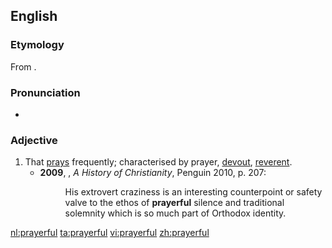 ==English==
===Etymology===
From {{suffix|prayer|ful}}.

===Pronunciation===
*{{a|UK}} {{IPA|/ˈpɹɛːfʊl/}}

===Adjective===
{{en-adj}}

# That [[pray]]s frequently; characterised by prayer, [[devout]], [[reverent]]. {{defdate|from 17th c.}}
#*'''2009''', {{w|Diarmaid MacCulloch}}, ''A History of Christianity'', Penguin 2010, p. 207:
#*:His extrovert craziness is an interesting counterpoint or safety valve to the ethos of '''prayerful''' silence and traditional solemnity which is so much part of Orthodox identity.

[[nl:prayerful]]
[[ta:prayerful]]
[[vi:prayerful]]
[[zh:prayerful]]
